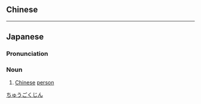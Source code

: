 ==Chinese==
{{zh-see|中國人}}

----

==Japanese==
{{ja-kanjitab|ちゅう|こく|k2=ごく|じん|yomi=on}}

===Pronunciation===
{{ja-pron|ちゅうごくじん|y=o|acc=4}}

===Noun===
{{ja-noun|ちゅうごくじん}}

# [[Chinese]] [[person]]

[[Category:ja:Nationalities|ちゅうごくじん]]